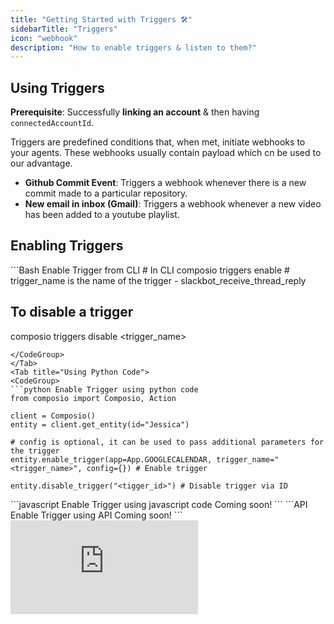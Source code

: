 ```yaml
---
title: "Getting Started with Triggers 🛠️"
sidebarTitle: "Triggers"
icon: "webhook"
description: "How to enable triggers & listen to them?"
---
```


## Using Triggers

**Prerequisite**: Successfully **linking an account** & then having `connectedAccountId`.

Triggers are predefined conditions that, when met, initiate webhooks to your agents.
These webhooks usually contain payload which cn be used to our advantage.

- **Github Commit Event**: Triggers a webhook whenever there is a new commit made to a particular repository.
- **New email in inbox (Gmail)**: Triggers a webhook whenever a new video has been added to a youtube playlist.

## Enabling Triggers

<Tabs>
<Tab title="Using CLI">
<CodeGroup>
```Bash Enable Trigger from CLI
# In CLI
composio triggers enable <trigger_name> 
# trigger_name is the name of the trigger - slackbot_receive_thread_reply

## To disable a trigger

composio triggers disable <trigger_name>

````
</CodeGroup>
</Tab>
<Tab title="Using Python Code">
<CodeGroup>
```python Enable Trigger using python code
from composio import Composio, Action

client = Composio()
entity = client.get_entity(id="Jessica")

# config is optional, it can be used to pass additional parameters for the trigger
entity.enable_trigger(app=App.GOOGLECALENDAR, trigger_name="<trigger_name>", config={}) # Enable trigger

entity.disable_trigger("<tigger_id>") # Disable trigger via ID
````

</CodeGroup>
</Tab>

<Tab title="Using Javascript Code">
<CodeGroup>
```javascript Enable Trigger using javascript code
Coming soon!
```
</CodeGroup>
</Tab>
<Tab title="Using API">
<CodeGroup>
```API Enable Trigger using API
Coming soon!
```
</CodeGroup>
</Tab>
<Tab title="Using Dashboard">
<div
  style={{
    width: '100%',
    position: 'relative',
    paddingTop: '56.25%',
  }}>
  <iframe
    src="https://app.supademo.com/embed/cly4qu1q001istgvzirl1sj8y"
    frameBorder="0"
    title="Direct Action Execution"
    allow="clipboard-write"
    webkitallowfullscreen="true"
    mozallowfullscreen="true"
    allowfullscreen
    style={{
      position: 'absolute',
      top: 0,left: 0, width: '100%', height: '100%',
      border: '3px solid #5E43CE',
      borderRadius: '10px',
    }}/>
</div>
</Tab>
</Tabs>

## Listening to Triggers

<Tabs>
<Tab title="Using Python Code">
<CodeGroup>
```python Create a trigger listener
listener = composio_toolset.create_trigger_listener()

## Triggers when a new event has taken place

@listener.callback(filters={"trigger_name": "trigger_name"})
def callback_function(event): ## Your Code Here ## ## Parse event data and do something with it

listener.listen()

````
</CodeGroup>

</Tab>
<Tab title="Using Javascript Code">
<CodeGroup>
```Javascript Create a trigger listener
import { LangchainToolSet } from "composio-core"; // or any other toolset

const toolset = new LangchainToolSet({ apiKey: process.env.COMPOSIO_API_KEY }); /
const composio_client = toolset.client

// If not using LangchainToolSet
// import {Composio} from "composio-core";
//const composio_client = new Composio({apiKey: process.env.COMPOSIO_API_KEY});


// Subscribe to triggers and perform actions
composio_client.triggers.subscribe((data) => {
    console.log("trigger received", data);
});
````

</CodeGroup>
</Tab>
<Tab title="Using Webhook">
Coming soon!
</Tab>
</Tabs>

## Handling Triggers

After completing the setup, the specified webhook URL will begin to receive data.

This data includes the `connected_account_id` for account identification, `trigger_id` for trigger identification, and the `payload`, which adheres to the trigger's specified payload schema.
